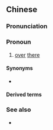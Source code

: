 ==Chinese==
{{zh-forms|s=𠮶头}}

===Pronunciation===
{{zh-pron
|c=go2 tau4
|cat=pron,adv
}}

===Pronoun===
{{zh-pronoun}}

# {{lb|zh|Cantonese}} [[over]] [[there]]

====Synonyms====
* {{q|Mandarin}} {{zh-l|那邊}}

====Derived terms====
{{zh-der|嗰頭近}}

===See also===
* {{zh-l|呢頭}}